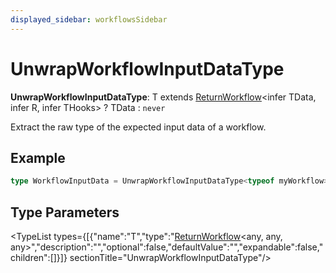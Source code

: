 ```yaml
---
displayed_sidebar: workflowsSidebar
---
```



# UnwrapWorkflowInputDataType

 **UnwrapWorkflowInputDataType**: T extends [ReturnWorkflow](workflows.ReturnWorkflow.mdx)&#60;infer TData, infer R, infer THooks&#62; ? TData : `never`

Extract the raw type of the expected input data of a workflow.

## Example

```ts
type WorkflowInputData = UnwrapWorkflowInputDataType<typeof myWorkflow>
```

## Type Parameters

<TypeList types={[{"name":"T","type":"[ReturnWorkflow](workflows.ReturnWorkflow.mdx)&#60;any, any, any&#62;","description":"","optional":false,"defaultValue":"","expandable":false,"children":[]}]}  sectionTitle="UnwrapWorkflowInputDataType"/>
